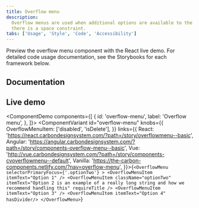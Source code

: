```yaml
---
title: Overflow menu
description:
  Overflow menus are used when additional options are available to the user and
  there is a space constraint.
tabs: ['Usage', 'Style', 'Code', 'Accessibility']
---
```


<PageDescription>

Preview the overflow menu component with the React live demo. For detailed code
usage documentation, see the Storybooks for each framework below.

</PageDescription>

## Documentation

<Row className="resource-card-group">
<Column colLg={4} colMd={4} noGutterSm>
  <ResourceCard
    subTitle="React"
    href="https://react.carbondesignsystem.com/?path=/story/overflowmenu--basic"
    >

<MdxIcon name="react" />

  </ResourceCard>
</Column>
<Column colLg={4} colMd={4} noGutterSm>
  <ResourceCard
      subTitle="Angular (Community)"
      href="https://angular.carbondesignsystem.com/?path=/story/components-overflow-menu--basic"
      >

<MdxIcon name="angular" />

  </ResourceCard>
</Column>
<Column colLg={4} colMd={4} noGutterSm>
  <ResourceCard
      subTitle="Vue (Community)"
      href="http://vue.carbondesignsystem.com/?path=/story/components-cvoverflowmenu--default"
      >

<MdxIcon name="vue" />

  </ResourceCard>
</Column>
</Row>

## Live demo

<ComponentDemo
  components={[
    {
      id: 'overflow-menu',
      label: 'Overflow menu',
    },
  ]}>
  <ComponentVariant
    id="overflow-menu"
    knobs={{
      OverflowMenuItem: ['disabled', 'isDelete'],
    }}
    links={{
      React:
        'https://react.carbondesignsystem.com/?path=/story/overflowmenu--basic',
      Angular:
        'https://angular.carbondesignsystem.com/?path=/story/components-overflow-menu--basic',
      Vue:
        'http://vue.carbondesignsystem.com/?path=/story/components-cvoverflowmenu--default',
      Vanilla: 'https://the-carbon-components.netlify.com/?nav=overflow-menu',
    }}>{`
    <OverflowMenu
      selectorPrimaryFocus={'.optionTwo'}
    >
      <OverflowMenuItem
        itemText="Option 1"
      />
      <OverflowMenuItem
        className="optionTwo"
        itemText="Option 2 is an example of a really long string and how we recommend handling this"
        requireTitle
      />
      <OverflowMenuItem itemText="Option 3" />
      <OverflowMenuItem itemText="Option 4" hasDivider/>
    </OverflowMenu>
  `}</ComponentVariant>
</ComponentDemo>
